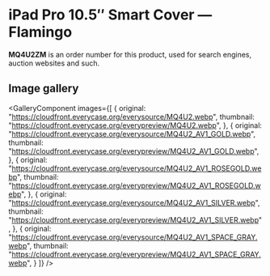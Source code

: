 
# iPad Pro 10.5″ Smart Cover — Flamingo

<Callout type='info' emoji='👉🏻'>**MQ4U2ZM** is an order number for this product, used for search engines, auction websites and such.</Callout>

## Image gallery

<GalleryComponent
    images={[
      {
        original: "https://cloudfront.everycase.org/everysource/MQ4U2.webp",
        thumbnail: "https://cloudfront.everycase.org/everypreview/MQ4U2.webp",
      },
      {
        original: "https://cloudfront.everycase.org/everysource/MQ4U2_AV1_GOLD.webp",
        thumbnail: "https://cloudfront.everycase.org/everypreview/MQ4U2_AV1_GOLD.webp",
      },
      {
        original: "https://cloudfront.everycase.org/everysource/MQ4U2_AV1_ROSEGOLD.webp",
        thumbnail: "https://cloudfront.everycase.org/everypreview/MQ4U2_AV1_ROSEGOLD.webp",
      },
      {
        original: "https://cloudfront.everycase.org/everysource/MQ4U2_AV1_SILVER.webp",
        thumbnail: "https://cloudfront.everycase.org/everypreview/MQ4U2_AV1_SILVER.webp",
      },
      {
        original: "https://cloudfront.everycase.org/everysource/MQ4U2_AV1_SPACE_GRAY.webp",
        thumbnail: "https://cloudfront.everycase.org/everypreview/MQ4U2_AV1_SPACE_GRAY.webp",
      }
    ]}
  />
